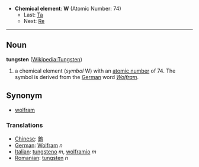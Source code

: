 *'''Chemical element''': '''W''' (Atomic Number: 74)
**Last: [[Tantalum|Ta]]
**Next: [[Rhenium|Re]]
----
== Noun ==
'''tungsten''' ([[en:Tungsten|Wikipedia:Tungsten]])

# a chemical element (''symbol'' W) with an [[atomic number]] of 74.  The symbol is derived from the [[German]] word ''[[Wolfram]]''.

==Synonym==
*[[wolfram]]

=== Translations ===
*[[Chinese]]: [[鎢]]
*[[German]]: [[Wolfram]] ''n''
*[[Italian]]: [[tungsteno]] ''m'', [[wolframio]] ''m''
*[[Romanian]]: [[tungsten]] ''n''